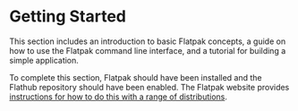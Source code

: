 
# Getting Started

This section includes an introduction to basic Flatpak concepts, a guide
on how to use the Flatpak command line interface, and a tutorial for
building a simple application.

To complete this section, Flatpak should have been installed and the
Flathub repository should have been enabled. The Flatpak website
provides [instructions for how to do this with a range of
distributions](https://flatpak.org/setup/).

<TOCInline toc={toc} />
